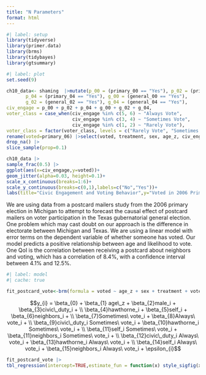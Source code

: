 ```yaml
---
title: "N Parameters"
format: html
---
```


```r
#| label: setup
library(tidyverse)
library(primer.data)
library(brms)
library(tidybayes)
library(gtsummary)

```

```r
#| label: plot
set.seed(9)

ch10_data<- shaming  |>mutate(p_00 = (primary_00 == "Yes"), p_02 = (primary_02 == "Yes"),
       p_04 = (primary_04 == "Yes"), g_00 = (general_00 == "Yes"),
       g_02 = (general_02 == "Yes"), g_04 = (general_04 == "Yes"),
civ_engage = p_00 + p_02 + p_04 + g_00 + g_02 + g_04,
voter_class = case_when(civ_engage %in% c(5, 6) ~ "Always Vote",
                        civ_engage %in% c(3, 4) ~ "Sometimes Vote",
                        civ_engage %in% c(1, 2) ~ "Rarely Vote"),
voter_class = factor(voter_class, levels = c("Rarely Vote", "Sometimes Vote", "Always Vote")), age_z = as.numeric(scale(age))) |>
rename(voted=primary_06) |>select(voted, treatment, sex, age_z, civ_engage, voter_class) |>
drop_na() |>
slice_sample(prop=0.1)

ch10_data |> 
sample_frac(0.5) |>
ggplot(aes(x=civ_engage,y=voted))+
geom_jitter(alpha=0.03, height=0.1)+
scale_x_continuous(breaks=1:6)+
scale_y_continuous(breaks=c(0,1),labels=c("No","Yes"))+
labs(title="Civic Engagement and Voting Behavior",y="Voted in 2006 Primary Election",x="Civic Engagement")
```
We are using data from a postcard mailers study from the 2006 primary election in Michigan to attempt to forecast the causal effect of postcard mailers on voter participation in the Texas gubernatorial general election. One problem which may cast doubt on our approach is the difference in electorate between Michigan and Texas. We are using a linear model with error terms on the dependent variable of whether someone has voted. Our model predicts a positive relationship between age and likelihood to vote. One QoI is the correlation between receiving a postcard about neighbors and voting, which has a correlation of 8.4%, with a confidence interval between 4.1% and 12.5%. 

```r
#| label: model
#| cache: true

fit_postcard_vote<-brm(formula = voted ~ age_z + sex + treatment + voter_class + treatment*voter_class, data = ch10_data, family = gaussian(), refresh = 0, silent = 2, seed = 19)
```


$$y_{i} = \beta_{0} + \beta_{1} age\_z + \beta_{2}male_i + \beta_{3}civic\_duty_i + \\ \beta_{4}hawthorne_i + \beta_{5}self_i + \beta_{6}neighbors_i + \\ \beta_{7}Sometimes\ vote_i + \beta_{8}Always\ vote_i + \\ \beta_{9}civic\_duty_i Sometimes\ vote_i + \beta_{10}hawthorne_i Sometimes\ vote_i + \\ \beta_{11}self_i Sometimes\ vote_i + \beta_{11}neighbors_i Sometimes\ vote_i + \\ \beta_{12}civic\_duty_i Always\ vote_i + \beta_{13}hawthorne_i Always\ vote_i + \\ \beta_{14}self_i Always\ vote_i + \beta_{15}neighbors_i Always\ vote_i + \epsilon_{i}$$

```r
fit_postcard_vote |>
tbl_regression(intercept=TRUE,estimate_fun = function(x) style_sigfig(x, digits = 3))
```